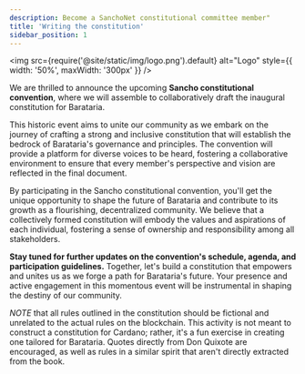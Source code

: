 ```yaml
---
description: Become a SanchoNet constitutional committee member"
title: 'Writing the constitution'
sidebar_position: 1
---
```

<img
  src={require('@site/static/img/logo.png').default}
  alt="Logo"
  style={{ width: '50%', maxWidth: '300px' }}
/>

We are thrilled to announce the upcoming **Sancho constitutional convention**, where we will assemble to collaboratively draft the inaugural constitution for Barataria.

This historic event aims to unite our community as we embark on the journey of crafting a strong and inclusive constitution that will establish the bedrock of Barataria's governance and principles. The convention will provide a platform for diverse voices to be heard, fostering a collaborative environment to ensure that every member's perspective and vision are reflected in the final document.

By participating in the Sancho constitutional convention, you'll get the unique opportunity to shape the future of Barataria and contribute to its growth as a flourishing, decentralized community. We believe that a collectively formed constitution will embody the values and aspirations of each individual, fostering a sense of ownership and responsibility among all stakeholders.

**Stay tuned for further updates on the convention's schedule, agenda, and participation guidelines.** Together, let's build a constitution that empowers and unites us as we forge
a path for Barataria's future. Your presence and active engagement in this momentous event will be instrumental in shaping the destiny of our community.

*NOTE* that all rules outlined in the constitution should be fictional and unrelated to the actual rules on the blockchain. This activity is not meant to construct a constitution for Cardano; rather, it's a fun exercise in creating one tailored for Barataria. Quotes directly from Don Quixote are encouraged, as well as rules in a similar spirit that aren't directly extracted from the book.
